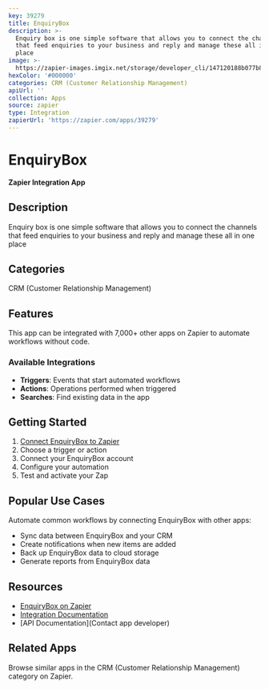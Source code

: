 ```yaml
---
key: 39279
title: EnquiryBox
description: >-
  Enquiry box is one simple software that allows you to connect the channels
  that feed enquiries to your business and reply and manage these all in one
  place
image: >-
  https://zapier-images.imgix.net/storage/developer_cli/147120188b077b88f446d17d0f136c73.png?auto=format%2Ccompress&ixlib=python-3.0.0&q=50
hexColor: '#000000'
categories: CRM (Customer Relationship Management)
apiUrl: ''
collection: Apps
source: zapier
type: Integration
zapierUrl: 'https://zapier.com/apps/39279'
---
```

# EnquiryBox

**Zapier Integration App**

## Description

Enquiry box is one simple software that allows you to connect the channels that feed enquiries to your business and reply and manage these all in one place

## Categories

CRM (Customer Relationship Management)

## Features

This app can be integrated with 7,000+ other apps on Zapier to automate workflows without code.

### Available Integrations

- **Triggers**: Events that start automated workflows
- **Actions**: Operations performed when triggered
- **Searches**: Find existing data in the app

## Getting Started

1. [Connect EnquiryBox to Zapier](https://zapier.com/apps/39279)
2. Choose a trigger or action
3. Connect your EnquiryBox account
4. Configure your automation
5. Test and activate your Zap

## Popular Use Cases

Automate common workflows by connecting EnquiryBox with other apps:

- Sync data between EnquiryBox and your CRM
- Create notifications when new items are added
- Back up EnquiryBox data to cloud storage
- Generate reports from EnquiryBox data

## Resources

- [EnquiryBox on Zapier](https://zapier.com/apps/39279)
- [Integration Documentation](https://zapier.com/apps/39279/integrations)
- [API Documentation](Contact app developer)

## Related Apps

Browse similar apps in the CRM (Customer Relationship Management) category on Zapier.

